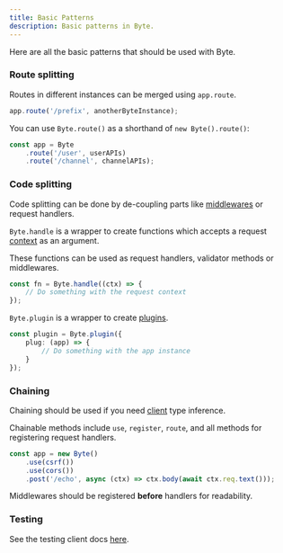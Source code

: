 ```yaml
---
title: Basic Patterns
description: Basic patterns in Byte.
---
```


Here are all the basic patterns that should be used with Byte.

### Route splitting
Routes in different instances can be merged using `app.route`.
```ts
app.route('/prefix', anotherByteInstance);
```

You can use `Byte.route()` as a shorthand of `new Byte().route()`:
```ts
const app = Byte
    .route('/user', userAPIs)
    .route('/channel', channelAPIs);
```

### Code splitting
Code splitting can be done by de-coupling parts like [middlewares](/concepts/middleware) or request handlers.

`Byte.handle` is a wrapper to create functions which accepts a 
request [context](/concepts/context) as an argument.

These functions can be used as request handlers, validator methods or middlewares.
```ts
const fn = Byte.handle((ctx) => {
    // Do something with the request context
});
```

`Byte.plugin` is a wrapper to create [plugins](/concepts/plugin).
```ts
const plugin = Byte.plugin({
    plug: (app) => {
        // Do something with the app instance
    }
});
```

### Chaining
Chaining should be used if you need [client](/utils/client) type inference.

Chainable methods include `use`, `register`, `route`, and all methods for registering request handlers.
```ts
const app = new Byte()
    .use(csrf())
    .use(cors())
    .post('/echo', async (ctx) => ctx.body(await ctx.req.text()));
```

Middlewares should be registered **before** handlers for readability.

### Testing
See the testing client docs [here](/utils/client#testing).
